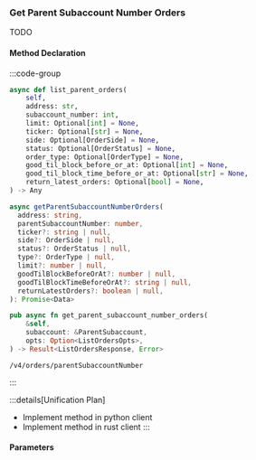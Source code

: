 ### Get Parent Subaccount Number Orders

TODO

#### Method Declaration

:::code-group

```python [Python]
async def list_parent_orders(
    self,
    address: str,
    subaccount_number: int,
    limit: Optional[int] = None,
    ticker: Optional[str] = None,
    side: Optional[OrderSide] = None,
    status: Optional[OrderStatus] = None,
    order_type: Optional[OrderType] = None,
    good_til_block_before_or_at: Optional[int] = None,
    good_til_block_time_before_or_at: Optional[str] = None,
    return_latest_orders: Optional[bool] = None,
) -> Any
```

```typescript [TypeScript]
async getParentSubaccountNumberOrders(
  address: string,
  parentSubaccountNumber: number,
  ticker?: string | null,
  side?: OrderSide | null,
  status?: OrderStatus | null,
  type?: OrderType | null,
  limit?: number | null,
  goodTilBlockBeforeOrAt?: number | null,
  goodTilBlockTimeBeforeOrAt?: string | null,
  returnLatestOrders?: boolean | null,
): Promise<Data>
```

```rust [Rust]
pub async fn get_parent_subaccount_number_orders(
    &self,
    subaccount: &ParentSubaccount,
    opts: Option<ListOrdersOpts>,
) -> Result<ListOrdersResponse, Error>
```

```url [API]
/v4/orders/parentSubaccountNumber
```

:::

:::details[Unification Plan]
- Implement method in python client
- Implement method in rust client
:::

#### Parameters
